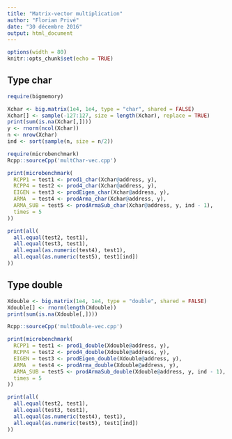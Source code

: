 ```yaml
---
title: "Matrix-vector multiplication"
author: "Florian Privé"
date: "30 décembre 2016"
output: html_document
---
```


```r
options(width = 80)
knitr::opts_chunk$set(echo = TRUE)
```

## Type char

```r
require(bigmemory)

Xchar <- big.matrix(1e4, 1e4, type = "char", shared = FALSE)
Xchar[] <- sample(-127:127, size = length(Xchar), replace = TRUE)
print(sum(is.na(Xchar[,])))
y <- rnorm(ncol(Xchar))
n <- nrow(Xchar)
ind <- sort(sample(n, size = n/2))
```

```r
require(microbenchmark)
Rcpp::sourceCpp('multChar-vec.cpp')

print(microbenchmark(
  RCPP1 = test1 <- prod1_char(Xchar@address, y),
  RCPP4 = test2 <- prod4_char(Xchar@address, y),
  EIGEN = test3 <- prodEigen_char(Xchar@address, y),
  ARMA  = test4 <- prodArma_char(Xchar@address, y),
  ARMA_SUB = test5 <- prodArmaSub_char(Xchar@address, y, ind - 1),
  times = 5
))

print(all(
  all.equal(test2, test1),
  all.equal(test3, test1),
  all.equal(as.numeric(test4), test1),
  all.equal(as.numeric(test5), test1[ind])
))
```

## Type double

```r
Xdouble <- big.matrix(1e4, 1e4, type = "double", shared = FALSE)
Xdouble[] <- rnorm(length(Xdouble))
print(sum(is.na(Xdouble[,])))
```

```r
Rcpp::sourceCpp('multDouble-vec.cpp')

print(microbenchmark(
  RCPP1 = test1 <- prod1_double(Xdouble@address, y),
  RCPP4 = test2 <- prod4_double(Xdouble@address, y),
  EIGEN = test3 <- prodEigen_double(Xdouble@address, y),
  ARMA  = test4 <- prodArma_double(Xdouble@address, y),
  ARMA_SUB = test5 <- prodArmaSub_double(Xdouble@address, y, ind - 1),
  times = 5
))

print(all(
  all.equal(test2, test1),
  all.equal(test3, test1),
  all.equal(as.numeric(test4), test1),
  all.equal(as.numeric(test5), test1[ind])
))
```

